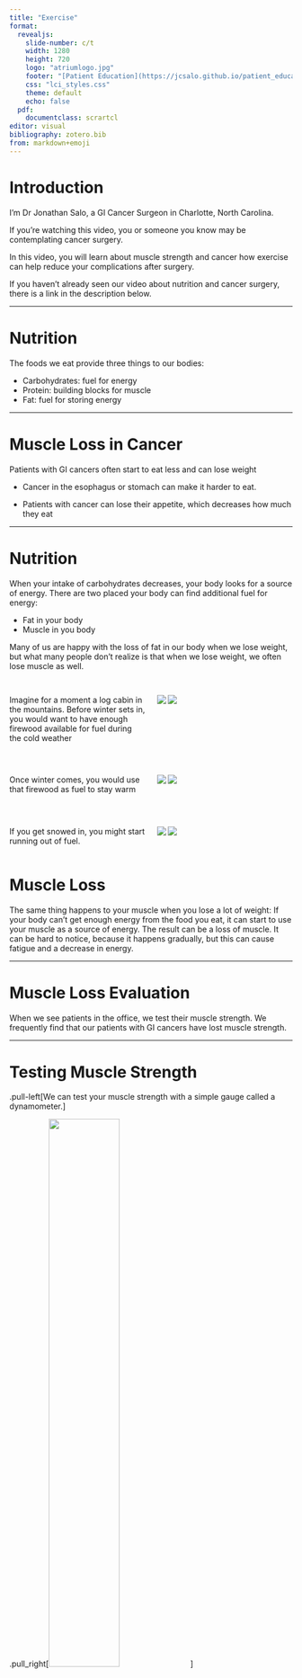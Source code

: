 ```yaml
---
title: "Exercise"
format: 
  revealjs:
    slide-number: c/t
    width: 1280
    height: 720
    logo: "atriumlogo.jpg"
    footer: "[Patient Education](https://jcsalo.github.io/patient_education/)"
    css: "lci_styles.css"
    theme: default
    echo: false
  pdf:
    documentclass: scrartcl
editor: visual
bibliography: zotero.bib
from: markdown+emoji
---
```


# Introduction

I’m Dr Jonathan Salo, a GI Cancer Surgeon in Charlotte, North Carolina.

If you're watching this video, you or someone you know may be contemplating cancer surgery.

In this video, you will learn about muscle strength and cancer how exercise can help reduce your complications after surgery.

If you haven't already seen our video about nutrition and cancer surgery, there is a link in the description below.

------------------------------------------------------------------------

# Nutrition

The foods we eat provide three things to our bodies:

-   Carbohydrates: fuel for energy
-   Protein: building blocks for muscle
-   Fat: fuel for storing energy

------------------------------------------------------------------------

# Muscle Loss in Cancer

Patients with GI cancers often start to eat less and can lose weight

-   Cancer in the esophagus or stomach can make it harder to eat.

-   Patients with cancer can lose their appetite, which decreases how much they eat

------------------------------------------------------------------------

# Nutrition

When your intake of carbohydrates decreases, your body looks for a source of energy. There are two placed your body can find additional fuel for energy:

-   Fat in your body
-   Muscle in you body

Many of us are happy with the loss of fat in our body when we lose weight, but what many people don't realize is that when we lose weight, we often lose muscle as well.

##


:::: {.columns}  

::: {.column width="50%" .fragment} 
Imagine for a moment a log cabin in the mountains. Before winter sets in, you would want to have enough firewood available for fuel during the cold weather
:::  

::: {.column width="50%" .fragment} 
![]("images/cabin-918914_1920.jpg")
![]("images/chainsaw-2396616_1920.jpg")
:::  

::::


##


:::: {.columns}  

::: {.column width="50%" .fragment} 
Once winter comes, you would use that firewood as fuel to stay warm
:::  

::: {.column width="50%" .fragment} 
![]("images/wood-1146640_1920.jpg")
![]("images/fireplace-5103159_1920.jpg")
:::  

::::

##



:::: {.columns}  

::: {.column width="50%" .fragment} 
If you get snowed in, you might start running out of fuel.
:::  

::: {.column width="50%" .fragment} 
![]("images/log-building-340492_1920.jpg")
![]("images/fire-4411097_1920.jpg")
:::  

::::


# Muscle Loss

The same thing happens to your muscle when you lose a lot of weight: If your body can't get enough energy from the food you eat, it can start to use your muscle as a source of energy. The result can be a loss of muscle. It can be hard to notice, because it happens gradually, but this can cause fatigue and a decrease in energy.

------------------------------------------------------------------------

# Muscle Loss Evaluation

When we see patients in the office, we test their muscle strength. We frequently find that our patients with GI cancers have lost muscle strength.

------------------------------------------------------------------------

# Testing Muscle Strength

.pull-left\[We can test your muscle strength with a simple gauge called a dynamometer.\]

.pull_right\[<img src="images/450px-Hand_dynamometer.jpg" width="50%" height="50%"/>\]

------------------------------------------------------------------------

# Patient Health and Esophagectomy Outcomes

About half of our patients have good strength, shown in green. A quarter are have low strength, shown in red Another quarter are in the middle, shown in yellow

------------------------------------------------------------------------

```r
library(ggplot2)

#create data frame
data <- data.frame("Group" = c('Good', 'Middle', 'Low'),
                   "amount" = c(50, 25, 25),
                   "risk" = c(.1,.05,.005),
                   "pos" = c(75,13,36))
data<-data[order(-data$risk),]
data$category<-factor(data$Group, levels = c("Low","Middle","Good"))
legend_ord<-c("Good","Middle","Low")

#create pie chart
ggplot(data, aes(x="", y=amount, fill=Group)) +
  geom_bar(stat="identity", width=1) +
  coord_polar("y", start=pi) +
  theme_void()+
  #scale_fill_discrete(breaks=legend_ord)
  scale_fill_manual(values=c("#008450","#EFB700","#B81D13"), breaks=legend_ord)+
  theme(legend.position="none")+
  geom_text(aes(x=1, y = pos, label = Group),size=8)+
  labs(title="Muscle Strength", face="bold", size=14)+
  theme(plot.title=element_text(size=20, face="bold", hjust=0.5))

#data

```

------------------------------------------------------------------------

The risk of pneumonia after esophagectomy depends upon muscle strength. For patients with good strength, the rate of pneumonia is 5%. But for the group with low strength, the rate of pneumonia is 20%.

------------------------------------------------------------------------

```r
library(ggplot2)
df1<-data.frame(pneumonia=c(0.20,0.10,0.05),strength=c("Low","Middle","Good"),pneumonia_labels =c("20%\nLow\nStrength","10%\nMiddle","5%\nGood"))
strengths=c("Low","Middle","Good")
group_widths=c(25,25,50)
p<-ggplot(data=df1, aes(x=strength,y=pneumonia))+
  geom_bar(stat="identity", fill=c("#B81D13","#EFB700","#008450"))+scale_x_discrete(limits=strengths)+scale_y_continuous(labels = scales::percent_format(accuracy=1)) +
        geom_text(aes(label=pneumonia_labels),vjust=1.2, color="white",size=11)+
  theme_minimal()+
  theme( axis.text=element_text(size=20,face="bold"),axis.title.x=element_text(size=20, face="bold"),axis.title.y=element_text(size=20, face="bold"),plot.title = element_text(hjust=0.5,face="bold",size=24)) +
  ggtitle("Risk of Pneumonia after Esophagectomy") +
  labs(y="Percent With Pneumonia",x="Muscle Strength") 
p
```

------------------------------------------------------------------------

## Muscle Strength and Esophagectomy


:::: {.columns}  

::: {.column width="50%" .fragment} 
The results of our research suggest a simple answer: The risk of pneumonia after surgery is related to a patient's muscle strength
:::  

::: {.column width="50%" .fragment} 
![]("images/emancipation-156066_1280.png")
:::  

::::




##


:::: {.columns}  

::: {.column width="50%" .fragment} 
Now this doesn't mean that you need to look like this to be able to get through your esophagectomy
:::  

::: {.column width="50%" .fragment} 
![](src="images/man-461195_1920.jpg")
:::  

::::

The good news is that you can increase your muscle mass before surgery in two very simple ways:

-   Good nutrition with lots of protein

-   Exercise

------------------------------------------------------------------------

To rebuild muscle, the average man needs to consume 75 grams of protein per day, and women at least 60 grams.

If you haven't watched our video on Nutrition for Esophageal Cancer Treatment, there will be a link at the end of the video.

------------------------------------------------------------------------

# Exercise

When it comes to exercise, we ask our patients to engage in 30 minutes of vigorous exercise 6 days per week in preparation for surgery.

We define *vigorous* exercise as working hard enough that it's hard to carry on a conversation while exercising. You should still be able to breath easily, but working just hard enough that talking is difficult.

It's important to start slow, especially if you haven't been used to exercising.

------------------------------------------------------------------------

# Heart Rate

Another way to judge your heart rate is to use a heart rate monitor. The following is an approximate range of heart rate during exerise:

| Age | Minimum | Maximum |
|-----|---------|---------|
| 40  | 125     | 150     |
| 50  | 120     | 145     |
| 60  | 112     | 135     |
| 70  | 105     | 127     |

------------------------------------------------------------------------

# Heart Rate Monitors


:::: {.columns}  

::: {.column width="50%" .fragment} 
A heart rate monitor doesn't need to be expensive.

Here are some monitors from either WalMart or Amazon for less than \$25:
:::  

::: {.column width="50%" .fragment} 
![](src="images/fm_1.jpg")
![](src="images/fm_2.jpg")
![](src="images/fm_3.jpg")
:::  

::::


# Exercise Options


:::: {.columns}  

::: {.column width="50%" .fragment} 
If you have access to a gym, that would be an excellent option. You'll be surrounded by other people who are exercising, and that can help you get started.
:::  

::: {.column width="50%" .fragment} 
![]src="images/sports-1962574_1920.jpg")

:::  

::::


## Exercise Bike


:::: {.columns}  

::: {.column width="50%" .fragment} 
A stationary exercise bike is a great option. If allows you to exercise consistently despite the weather, and it's more convenient than going to the gym.
:::  

::: {.column width="50%" .fragment} 
![]src="images/00o0o_fZ5KwSJXSH2z_0v20t2_1200x900.jpg")

:::  

::::

## Exercise Bike

:::: {.columns}  

::: {.column width="50%" .fragment} 
An exercise bike doesn't need to be expensive. Here are some examples of bikes offered on Craigslist.
:::  

::: {.column width="50%" .fragment} 
![]src="images/00t0t_bUUWOrlZtvZz_0t20CI_1200x900.jpg")
![]src="images/00U0U_7zZcZF7qli9z_0CI0t2_1200x900.jpg")
![]src="images/00O0O_iy4b4gud4DMz_0CI0t2_1200x900.jpg")
![]src="images/00101_hx38gIzONSPz_0lM0t2_1200x900.jpg")
:::  

::::



Keep in mind that a lot of people buy exercise equipment as part of a New Year's resolution, but then by February 1st they are collecting dust.

Don't be afraid to ask friends, family, and neighbors if anyone has a bike you can borrow as part of your cancer treatment.

------------------------------------------------------------------------

## Walking


:::: {.columns}  

::: {.column width="50%" .fragment} 
Another option if you can't get access to a gym or exercise equipment is walking. Bear in mind that if you want to get the most benefit from walking, it will need to be a brisk.
:::  

::: {.column width="50%" .fragment} 
![]src="images/nature-2587309_1920.jpg")

:::  

::::

##

:::: {.columns}  

::: {.column width="50%" .fragment} 
If you choose to walk for exercise, it will be important to use a heart rate monitor to make sure you can push yourself to walk at a brisk pace. Remember: the goal is to work hard enough that you have difficulty talking while you're exercising.
:::  

::: {.column width="50%" .fragment} 
![]src="images/heart-rate-monitoring-device-1903997_1280.jpg")

:::  

::::


##

:::: {.columns}  

::: {.column width="50%" .fragment} 
If you have heart disease, or high blood pressure, I have one simple message before starting to exercise. Stop, and ask your primary care doctor or cardiologist before starting to exercise. They can help you design an exercise program that will be safe for you.
:::  

::: {.column width="50%" .fragment} 
![]src="images/stop-1374937_1920.jpg")

:::  

::::


## Good News

The good news is that with proper nutrition and exercise, you can increase your muscle strength, and we have good reason to believe this will reduce your risk of complications after surgery.

------------------------------------------------------------------------

If you or a family member have had an encounter with preparing for esophageal cancer surgery, I would love to hear about your experience, so please take a minute to leave a comment below. We're constantly creating new videos, so please subscribe to be notified of new videos when we post them.

------------------------------------------------------------------------

Here are some additional videos you may find helpful
